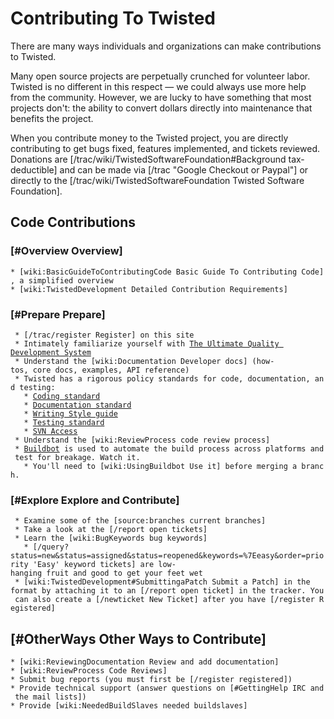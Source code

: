 = Contributing To Twisted =

There are many ways individuals and organizations can make contributions to Twisted.

Many open source projects are perpetually crunched for volunteer labor. Twisted is no different in this respect — we could always use more help from the community.  However, we are lucky to have something that most projects don't: the ability to convert dollars directly into maintenance that benefits the project.

When you contribute money to the Twisted project, you are directly contributing to get bugs fixed, features implemented, and tickets reviewed.
Donations are [/trac/wiki/TwistedSoftwareFoundation#Background tax-deductible] and can be made via [/trac "Google Checkout or Paypal"] or directly to the [/trac/wiki/TwistedSoftwareFoundation Twisted Software Foundation].

== Code Contributions ==
===  [#Overview Overview] ===

 * [wiki:BasicGuideToContributingCode Basic Guide To Contributing Code], a simplified overview
 * [wiki:TwistedDevelopment Detailed Contribution Requirements]

=== [#Prepare Prepare] ===
  * [/trac/register Register] on this site
  * Intimately familiarize yourself with [http://divmod.org/trac/wiki/UltimateQualityDevelopmentSystem The Ultimate Quality Development System]
  * Understand the [wiki:Documentation Developer docs] (how-tos, core docs, examples, API reference)
  * Twisted has a rigorous policy standards for code, documentation, and testing:
    * [http://twistedmatrix.com/documents/current/core/development/policy/coding-standard.html Coding standard]
    * [http://twistedmatrix.com/documents/current/core/development/policy/doc-standard.html Documentation standard]
    * [http://twistedmatrix.com/documents/current/core/development/policy/writing-standard.html Writing Style guide]
    * [http://twistedmatrix.com/documents/current/core/development/policy/test-standard.html Testing standard]
    * [http://twistedmatrix.com/documents/current/core/development/policy/svn-dev.html SVN Access]
  * Understand the [wiki:ReviewProcess code review process]
  * [http://buildbot.twistedmatrix.com/ Buildbot] is used to automate the build process across platforms and test for breakage. Watch it. 
    * You'll need to [wiki:UsingBuildbot Use it] before merging a branch.

=== [#Explore Explore and Contribute] ===
  * Examine some of the [source:branches current branches]
  * Take a look at the [/report open tickets]
  * Learn the [wiki:BugKeywords bug keywords]
    * [/query?status=new&status=assigned&status=reopened&keywords=%7Eeasy&order=priority 'Easy' keyword tickets] are low-hanging fruit and good to get your feet wet
  * [wiki:TwistedDevelopment#SubmittingaPatch Submit a Patch] in the  {{{diff -u}}} format by attaching it to an [/report open ticket] in the tracker. You can also create a [/newticket New Ticket] after you have [/register Registered]


== [#OtherWays Other Ways to Contribute] ==

 * [wiki:ReviewingDocumentation Review and add documentation]
 * [wiki:ReviewProcess Code Reviews] 
 * Submit bug reports (you must first be [/register registered])  
 * Provide technical support (answer questions on [#GettingHelp IRC and the mail lists])
 * Provide [wiki:NeededBuildSlaves needed buildslaves]
